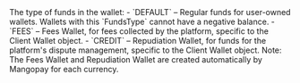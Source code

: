 <ResponseField name="FundsType" type="string" >    
The type of funds in the wallet:  
- `DEFAULT` – Regular funds for user-owned wallets. Wallets with this `FundsType` cannot have a negative balance.  
- `FEES` – Fees Wallet, for fees collected by the platform, specific to the Client Wallet object.  
- `CREDIT` – Repudiation Wallet, for funds for the platform's dispute management, specific to the Client Wallet object.  
Note: The Fees Wallet and Repudiation Wallet are created automatically by Mangopay for each currency.  
</ResponseField>